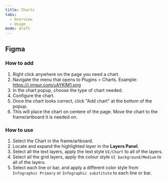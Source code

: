 ```yaml
---
title: Charts
tabs:
  - Overview
  - Usage
mode: draft
---
```



## Figma


### How to add

1. Right click anywhere on the page you need a chart. 
2. Navigate the menu that opens to Plugins > Charts. Example: https://i.imgur.com/uAYKlM1.png
3. In the chart popup, choose the type of chart needed. 
3. Configure the chart. 
4. Once the chart looks correct, click "Add chart" at the bottom of the popup. 
5. This will place the chart on centere of the page. Move the chart to the frame/artboard it is needed on. 


### How to use

1. Select the Chart in the frame/artboard. 
2. Locate and expand the highlighted *layer* in the **Layers Panel**.
3. Select all the text layers, apply the text style `UI/Chart` to all of the layers. 
4. Select all the grid layers, apply the colour style `UI background/Medium` to all of the layers. 
5. Select each line or bar, and apply a different color style from `Infographic Primary` or `Infographic substitute` to each line or bar. 
